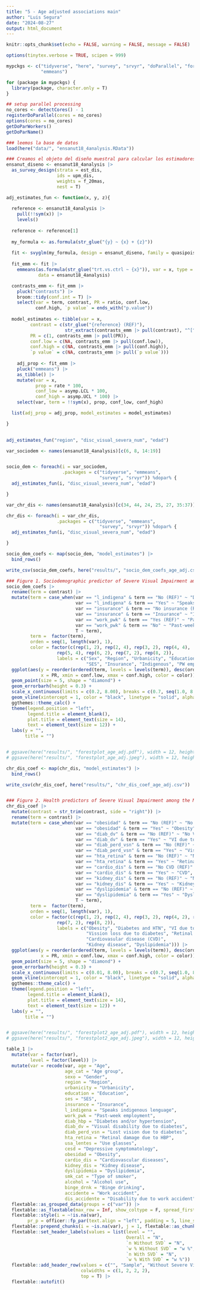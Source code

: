 ```yaml
---
title: "5 - Age adjusted associations main"
author: "Luis Segura"
date: "2024-08-27"
output: html_document
---
```


```r
knitr::opts_chunk$set(echo = FALSE, warning = FALSE, message = FALSE)

options(tinytex.verbose = TRUE, scipen = 999)

mypckgs <- c("tidyverse", "here", "survey", "srvyr", "doParallel", "foreach", 
             "emmeans")

for (package in mypckgs) {
  library(package, character.only = T)
}

## setup parallel processing
no_cores <- detectCores() - 1  
registerDoParallel(cores = no_cores)
options(cores = no_cores)
getDoParWorkers()                   
getDoParName()

```


```r
### leemos la base de datos
load(here("data/", "ensanut18_4analysis.RData"))
```

```r
### Creamos el objeto del diseño muestral para calcular los estimadores ponderados (p.ej., prevalencias)
ensanut_diseno <- ensanut18_4analysis |>
  as_survey_design(strata = est_dis, 
                   ids = upm_dis, 
                   weights = f_20mas, 
                   nest = T)
```

```r
adj_estimates_fun <- function(x, y, z){
  
  reference <- ensanut18_4analysis |>
    pull(!!sym(x)) |> 
    levels()
  
  reference <- reference[1]
  
  my_formula <- as.formula(str_glue("{y} ~ {x} + {z}"))
  
  fit <- svyglm(my_formula, design = ensanut_diseno, family = quasipoisson) 
  
  fit_emm <- fit |>
    emmeans(as.formula(str_glue("trt.vs.ctrl ~ {x}")), var = x, type = "response", 
            data = ensanut18_4analysis) 

  contrasts_emm <- fit_emm |>
    pluck("contrasts") |>
    broom::tidy(conf.int = T) |>
    select(var = term, contrast, PR = ratio, conf.low, 
           conf.high, `p value` = ends_with("p.value")) 
  
  model_estimates <- tibble(var = x, 
         contrast = c(str_glue("{reference} (REF)"), 
                      str_extract(contrasts_emm |> pull(contrast), "^[^/]+")),
         PR = c(1, contrasts_emm |> pull(PR)), 
         conf.low = c(NA, contrasts_emm |> pull(conf.low)), 
         conf.high = c(NA, contrasts_emm |> pull(conf.high)), 
         `p value` = c(NA, contrasts_emm |> pull(`p value`)))
  
    adj_prop <- fit_emm |>
    pluck("emmeans") |>
    as_tibble() |>
    mutate(var = x, 
           prop = rate * 100, 
           conf_low = asymp.LCL * 100, 
           conf_high = asymp.UCL * 100) |>
    select(var, term = !!sym(x), prop, conf_low, conf_high)

  list(adj_prop = adj_prop, model_estimates = model_estimates)

}
  
```

```r
adj_estimates_fun("region", "disc_visual_severa_num", "edad")

var_sociodem <- names(ensanut18_4analysis)[c(6, 8, 14:19)]


socio_dem <- foreach(i = var_sociodem, 
                     .packages = c("tidyverse", "emmeans", 
                                   "survey", "srvyr")) %dopar% {
  adj_estimates_fun(i, "disc_visual_severa_num", "edad")

}

```

```r
var_chr_dis <- names(ensanut18_4analysis)[c(34, 44, 24, 25, 27, 35:37)]

chr_dis <- foreach(i = var_chr_dis, 
                   .packages = c("tidyverse", "emmeans", 
                                   "survey", "srvyr")) %dopar% {
  adj_estimates_fun(i, "disc_visual_severa_num", "edad")

}
```


```r
socio_dem_coefs <- map(socio_dem, "model_estimates") |>
  bind_rows()

write_csv(socio_dem_coefs, here("results/", "socio_dem_coefs_age_adj.csv"))

### Figure 1. Sociodemographic predictor of Severe Visual Impairment among the Mexican population.
socio_dem_coefs |>
  rename(term = contrast) |>
  mutate(term = case_when(var == "l_indigena" & term == "No (REF)" ~ "Doesn't speak indigenous language (REF)", 
                          var == "l_indigena" & term == "Yes" ~ "Speaks indigenous language", 
                          var == "insurance" & term == "No insurance (REF)" ~ "Uninsured (REF)", 
                          var == "insurance" & term == "Insurance" ~ "Insured",
                          var == "work_pwk" & term == "Yes (REF)" ~ "Past-week employed (REF)", 
                          var == "work_pwk" & term == "No" ~ "Past-week unemployed",
                          T ~ term), 
         term =  factor(term),  
         orden = seq(1, length(var), 1),
         color = factor(c(rep(1, 2), rep(2, 4), rep(3, 2), rep(4, 4), 
                   rep(5, 4), rep(6, 2), rep(7, 2), rep(8, 2)), 
                   labels = c("Sex", "Region", "Urbanicity", "Education", 
                              "SES", "Insurance", "Indigenous", "PW employment"))) |>
  ggplot(aes(y = reorder(ordered(term, levels = levels(term)), desc(orden)), 
             x = PR, xmin = conf.low, xmax = conf.high, color = color)) +
  geom_point(size = 5, shape = "diamond") +
  geom_errorbarh(height = 0.3) + 
  scale_x_continuous(limits = c(0.2, 8.00), breaks = c(0.7, seq(1.0, 8.0, 1.0)), name = "Prevalence Ratio")  +
  geom_vline(xintercept = 1, color = "black", linetype = "solid", alpha = 0.5) +
  ggthemes::theme_calc() +
  theme(legend.position = "left", 
        legend.title = element_blank(), 
        plot.title = element_text(size = 14), 
        text = element_text(size = 12)) +
  labs(y = "", 
       title = "")


# ggsave(here("results/", "forestplot_age_adj.pdf"), width = 12, height = 6, device = "pdf", units = "in", dpi = 1800)
# ggsave(here("results/", "forestplot_age_adj.jpeg"), width = 12, height = 8, units = "in", dpi = 1800)

```

```r
chr_dis_coef <- map(chr_dis, "model_estimates") |>
  bind_rows() 

write_csv(chr_dis_coef, here("results/", "chr_dis_coef_age_adj.csv"))


### Figure 2. Health predictors of Severe Visual Impairment among the Mexican population.
chr_dis_coef |>
  mutate(contrast = str_trim(contrast, side = "right")) |>
  rename(term = contrast) |>
  mutate(term = case_when(var == "obesidad" & term == "No (REF)" ~ "No obesity (REF)", 
                          var == "obesidad" & term == "Yes" ~ "Obesity", 
                          var == "diab_dv" & term == "No (REF)" ~ "No VI due to diabetes (REF)", 
                          var == "diab_dv" & term == "Yes" ~ "VI due to diabetes",
                          var == "diab_perd_vsn" & term == "No (REF)" ~ "No vision loss due to diabetes (REF)", 
                          var == "diab_perd_vsn" & term == "Yes" ~ "Vision loss due to diabetes",
                          var == "hta_retina" & term == "No (REF)" ~ "No retinal damage due to HTN (REF)", 
                          var == "hta_retina" & term == "Yes" ~ "Retinal damage due to HTN",
                          var == "cardio_dis" & term == "No CVD (REF)" ~ "No CVD (REF)", 
                          var == "cardio_dis" & term == "Yes" ~ "CVD",
                          var == "kidney_dis" & term == "No (REF)" ~ "No kidney disease (REF)", 
                          var == "kidney_dis" & term == "Yes" ~ "Kidney disease",
                          var == "dyslipidemia" & term == "No (REF)" ~ "No dyslipidemia (REF)", 
                          var == "dyslipidemia" & term == "Yes" ~ "Dyslipidemia",
                          T ~ term), 
         term =  factor(term),  
         orden = seq(1, length(var), 1),
         color = factor(c(rep(1, 2), rep(2, 4), rep(3, 2), rep(4, 2), rep(5, 2), rep(6, 2), 
                   rep(7, 2), rep(8, 2)), 
                   labels = c("Obesity", "Diabetes and HTN", "VI due to diabetes", 
                              "Vission loss due to diabetes", "Retinal damage due to HTN", 
                              "Cardiovasular disease (CVD)", 
                              "Kidney disease", "Dyslipidemia"))) |>
  ggplot(aes(y = reorder(ordered(term, levels = levels(term)), desc(orden)), 
             x = PR, xmin = conf.low, xmax = conf.high, color = color)) +
  geom_point(size = 5, shape = "diamond") +
  geom_errorbarh(height = 0.3) + 
  scale_x_continuous(limits = c(0.01, 8.00), breaks = c(0.7, seq(1.0, 8.0, 1.0)), name = "Prevalence Ratio")  +
  geom_vline(xintercept = 1, color = "black", linetype = "solid", alpha = 0.5) +
  ggthemes::theme_calc() +
  theme(legend.position = "left", 
        legend.title = element_blank(), 
        plot.title = element_text(size = 14), 
        text = element_text(size = 12)) +
  labs(y = "", 
       title = "")


# ggsave(here("results/", "forestplot2_age_adj.pdf"), width = 12, height = 6, device = "pdf", units = "in", dpi = 1800)
# ggsave(here("results/", "forestplot2_age_adj.jpeg"), width = 12, height = 8, units = "in", dpi = 1800)

```

```r
table_1 |>
  mutate(var = factor(var), 
         level = factor(level)) |>
  mutate(var = recode(var, age = "Age", 
                      age_cat = "Age group", 
                      sexo = "Gender", 
                      region = "Region",
                      urbanicity = "Urbanicity", 
                      education = "Education", 
                      ses = "SES", 
                      insurance = "Insurance", 
                      l_indigena = "Speaks indigenous lenguage", 
                      work_pwk = "Past-week employment", 
                      diab_hbp = "Diabetes and/or hypertension", 
                      diab_dv = "Visual disability due to diabetes", 
                      diab_perd_vsn = "Lost vision due to diabetes", 
                      hta_retina = "Retinal damage due to HBP", 
                      usa_lentes = "Use glasses", 
                      cesd = "Depressive symptomatology", 
                      obesidad = "Obesity", 
                      cardio_dis = "Cardiovascular diseases", 
                      kidney_dis = "Kidney disease", 
                      dyslipidemia = "Dyslipidemia", 
                      smk_cat = "Type of smoker", 
                      alcohol = "Alcohol use", 
                      binge_drnk = "Binge drinking", 
                      accidente = "Work accident", 
                      dis_accidente = "Disability due to work accident")) |>
  flextable::as_grouped_data(groups = c("var")) |>
  flextable::as_flextable(max_row = Inf, show_coltype = F, spread_first_col = TRUE, hide_grouplabel = TRUE, groups_to = "titles") |>
  flextable::style(i = ~!is.na(var),
        pr_p = officer::fp_par(text.align = "left", padding = 5, line_spacing = 1.5)) |>
  flextable::prepend_chunks(i = ~is.na(var), j = 1, flextable::as_chunk("\t")) |>
  flextable::set_header_labels(values = list(level = "", 
                                             Overall = "N", 
                                             `n Without SVD` = "N", 
                                             `w % Without SVD` = "w %", 
                                             `n With SVD` = "N", 
                                             `w % With SVD` = "w %")) |>
  flextable::add_header_row(values = c("", "Sample", "Without Severe Visual Disability", "With Severe Visual Disability"), 
                            colwidths = c(1, 2, 2, 2), 
                            top = T) |>
  flextable::autofit()
```

